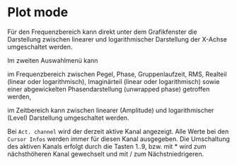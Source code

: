 # Plot mode

Für den Frequenzbereich kann direkt unter dem Grafikfenster die Darstellung zwischen linearer und logarithmischer Darstellung der X-Achse umgeschaltet werden.

Im zweiten Auswahlmenü kann

im Frequenzbereich zwischen Pegel, Phase, Gruppenlaufzeit, RMS, Realteil (linear oder logarithmisch), Imaginärteil (linear oder logarithmisch) sowie einer abgewickelten Phasendarstellung (unwrapped phase) getroffen werden,

im Zeitbereich kann zwischen linearer (Amplitude) und logarithmischer (Level) Darstellung umgeschaltet werden.

Bei ``Act. channel`` wird der derzeit aktive Kanal angezeigt. Alle Werte bei den ``Cursor Infos`` werden immer für diesen Kanal ausgegeben. Die Umschaltung des aktiven Kanals erfolgt durch die Tasten 1..9, bzw. mit * wird zum nächsthöheren Kanal gewechselt und mit / zum Nächstniedrigeren.
